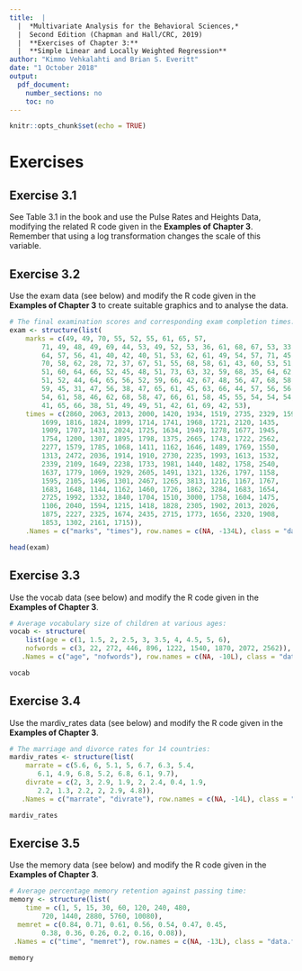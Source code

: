 ```yaml
---
title:  |  
  |  *Multivariate Analysis for the Behavioral Sciences,*
  |  Second Edition (Chapman and Hall/CRC, 2019)
  |  **Exercises of Chapter 3:**
  |  **Simple Linear and Locally Weighted Regression**
author: "Kimmo Vehkalahti and Brian S. Everitt"
date: "1 October 2018"
output: 
  pdf_document:
    number_sections: no
    toc: no
---
```


```r
knitr::opts_chunk$set(echo = TRUE)
```

# Exercises

## Exercise 3.1

See Table 3.1 in the book and use the Pulse Rates and Heights Data, modifying the related R code given in the **Examples of Chapter 3**. Remember that using a log transformation changes the scale of this variable.

## Exercise 3.2

Use the exam data (see below) and modify the R code given in the **Examples of Chapter 3** to create suitable graphics and to analyse the data.

```r
# The final examination scores and corresponding exam completion times:
exam <- structure(list(
    marks = c(49, 49, 70, 55, 52, 55, 61, 65, 57,
        71, 49, 48, 49, 69, 44, 53, 49, 52, 53, 36, 61, 68, 67, 53, 33,
        64, 57, 56, 41, 40, 42, 40, 51, 53, 62, 61, 49, 54, 57, 71, 45,
        70, 58, 62, 28, 72, 37, 67, 51, 55, 68, 58, 61, 43, 60, 53, 51,
        51, 60, 64, 66, 52, 45, 48, 51, 73, 63, 32, 59, 68, 35, 64, 62,
        51, 52, 44, 64, 65, 56, 52, 59, 66, 42, 67, 48, 56, 47, 68, 58,
        59, 45, 31, 47, 56, 38, 47, 65, 61, 45, 63, 66, 44, 57, 56, 56,
        54, 61, 58, 46, 62, 68, 58, 47, 66, 61, 58, 45, 55, 54, 54, 54,
        41, 65, 66, 38, 51, 49, 49, 51, 42, 61, 69, 42, 53),
    times = c(2860, 2063, 2013, 2000, 1420, 1934, 1519, 2735, 2329, 1590,
        1699, 1816, 1824, 1899, 1714, 1741, 1968, 1721, 2120, 1435,
        1909, 1707, 1431, 2024, 1725, 1634, 1949, 1278, 1677, 1945,
        1754, 1200, 1307, 1895, 1798, 1375, 2665, 1743, 1722, 2562,
        2277, 1579, 1785, 1068, 1411, 1162, 1646, 1489, 1769, 1550,
        1313, 2472, 2036, 1914, 1910, 2730, 2235, 1993, 1613, 1532,
        2339, 2109, 1649, 2238, 1733, 1981, 1440, 1482, 1758, 2540,
        1637, 1779, 1069, 1929, 2605, 1491, 1321, 1326, 1797, 1158,
        1595, 2105, 1496, 1301, 2467, 1265, 3813, 1216, 1167, 1767,
        1683, 1648, 1144, 1162, 1460, 1726, 1862, 3284, 1683, 1654,
        2725, 1992, 1332, 1840, 1704, 1510, 3000, 1758, 1604, 1475,
        1106, 2040, 1594, 1215, 1418, 1828, 2305, 1902, 2013, 2026,
        1875, 2227, 2325, 1674, 2435, 2715, 1773, 1656, 2320, 1908,
        1853, 1302, 2161, 1715)),
    .Names = c("marks", "times"), row.names = c(NA, -134L), class = "data.frame")

head(exam)
```

## Exercise 3.3

Use the vocab data (see below) and modify the R code given in the **Examples of Chapter 3**.

```r
# Average vocabulary size of children at various ages:
vocab <- structure(
    list(age = c(1, 1.5, 2, 2.5, 3, 3.5, 4, 4.5, 5, 6),
    nofwords = c(3, 22, 272, 446, 896, 1222, 1540, 1870, 2072, 2562)),
   .Names = c("age", "nofwords"), row.names = c(NA, -10L), class = "data.frame")

vocab
```

## Exercise 3.4

Use the mardiv_rates data (see below) and modify the R code given in the **Examples of Chapter 3**.

```r
# The marriage and divorce rates for 14 countries:
mardiv_rates <- structure(list(
    marrate = c(5.6, 6, 5.1, 5, 6.7, 6.3, 5.4,
       6.1, 4.9, 6.8, 5.2, 6.8, 6.1, 9.7),
    divrate = c(2, 3, 2.9, 1.9, 2, 2.4, 0.4, 1.9,
       2.2, 1.3, 2.2, 2, 2.9, 4.8)),
   .Names = c("marrate", "divrate"), row.names = c(NA, -14L), class = "data.frame")

mardiv_rates
```

## Exercise 3.5

Use the memory data (see below) and modify the R code given in the **Examples of Chapter 3**.

```r
# Average percentage memory retention against passing time:
memory <- structure(list(
    time = c(1, 5, 15, 30, 60, 120, 240, 480,
        720, 1440, 2880, 5760, 10080),
  memret = c(0.84, 0.71, 0.61, 0.56, 0.54, 0.47, 0.45,
        0.38, 0.36, 0.26, 0.2, 0.16, 0.08)),
 .Names = c("time", "memret"), row.names = c(NA, -13L), class = "data.frame")

memory
```
